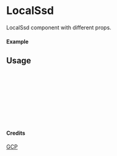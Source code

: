 
<Meta of={LocalSsd} title="GCP/LocalSsd" />

# LocalSsd

LocalSsd component with different props.

#### Example

<Canvas of={LocalSsd.Primary} />

## Usage

```ts
import { LocalSsd } from "yadl-ui";

const Example = () => {
  return (
      <LocalSsd />
  );
};

export default Example;
```

#### Credits
[GCP](https://cloud.google.com/icons)
